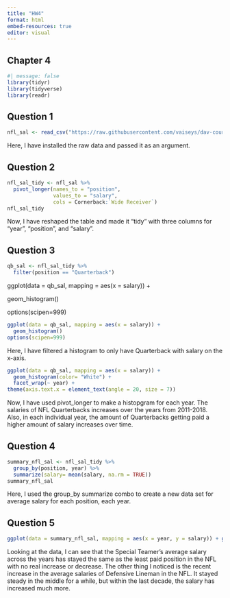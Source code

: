 ```yaml
---
title: "HW4"
format: html
embed-resources: true
editor: visual
---
```


## **Chapter 4**

```r
#| message: false
library(tidyr)
library(tidyverse)
library(readr)
```

## **Question 1**

```r
nfl_sal <- read_csv("https://raw.githubusercontent.com/vaiseys/dav-course/main/Data/nfl_salaries.csv")
```

Here, I have installed the raw data and passed it as an argument.

## **Question 2**

```r
nfl_sal_tidy <- nfl_sal %>% 
  pivot_longer(names_to = "position", 
               values_to = "salary",
               cols = Cornerback:`Wide Receiver`)
nfl_sal_tidy

```

Now, I have reshaped the table and made it "tidy" with three columns for "year", "position", and "salary".

## **Question 3**

```r
qb_sal <- nfl_sal_tidy %>% 
  filter(position == "Quarterback")
```

ggplot(data = qb_sal, mapping = aes(x = salary)) +

geom_histogram()

options(scipen=999)

```r
ggplot(data = qb_sal, mapping = aes(x = salary)) +
  geom_histogram()
options(scipen=999)
```

Here, I have filtered a histogram to only have Quarterback with salary on the x-axis.

```r
ggplot(data = qb_sal, mapping = aes(x = salary)) +
  geom_histogram(color= "White") +
  facet_wrap(~ year) +
theme(axis.text.x = element_text(angle = 20, size = 7))
```

Now, I have used pivot_longer to make a histopgram for each year. The salaries of NFL Quarterbacks increases over the years from 2011-2018. Also, in each individual year, the amount of Quarterbacks getting paid a higher amount of salary increases over time.

## **Question 4**

```r
summary_nfl_sal <- nfl_sal_tidy %>% 
  group_by(position, year) %>% 
  summarize(salary= mean(salary, na.rm = TRUE))
summary_nfl_sal
```

Here, I used the group_by summarize combo to create a new data set for average salary for each position, each year.

## **Question 5**

```r
ggplot(data = summary_nfl_sal, mapping = aes(x = year, y = salary)) + geom_line() + facet_wrap(~ position)
```

Looking at the data, I can see that the Special Teamer's average salary across the years has stayed the same as the least paid position in the NFL with no real increase or decrease. The other thing I noticed is the recent increase in the average salaries of Defensive Lineman in the NFL. It stayed steady in the middle for a while, but within the last decade, the salary has increased much more.
